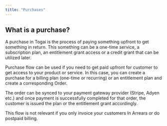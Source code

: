 ```yaml
---
title: "Purchases"
---
```


## What is a purchase?

A purchase in Togai is the process of paying something upfront to get something in return. This something can be a one-time service, a subscription plan, an entitlement grant access or a credit grant that can be utilized later.

Purchase flow can be used if you need to get paid upfront for customer to get access to your product or service. In this case, you can create a purchase for a billing plan (one-time or recurring) or an entitlement plan and create a corresponding Order.

The order can be synced to your payment gateway provider (Stripe, Adyen etc.) and once payment is successfully completed for that order, the customer is issued the plan or the entitlement grant accordingly.

<Tip> This flow is not relevant if you only invoice your customers In Arrears or do postpaid billing. </Tip>